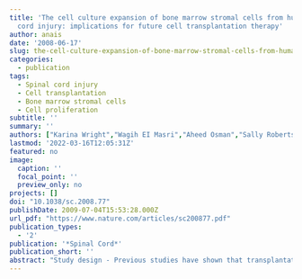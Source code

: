 ```yaml
---
title: 'The cell culture expansion of bone marrow stromal cells from humans with spinal
  cord injury: implications for future cell transplantation therapy'
author: anais
date: '2008-06-17'
slug: the-cell-culture-expansion-of-bone-marrow-stromal-cells-from-humans-with-spinal-cord-injury-implications-for-future-cell-transplantation-therapy
categories:
  - publication
tags:
  - Spinal cord injury
  - Cell transplantation
  - Bone marrow stromal cells
  - Cell proliferation
subtitle: ''
summary: ''
authors: ["Karina Wright","Wagih EI Masri","Aheed Osman","Sally Roberts","Jayesh Trivedi","Brian A. Ashton","William E.B. Johnson"]
lastmod: '2022-03-16T12:05:31Z'
featured: no
image:
  caption: ''
  focal_point: ''
  preview_only: no
projects: []
doi: "10.1038/sc.2008.77"
publishDate: 2009-07-04T15:53:28.000Z
url_pdf: "https://www.nature.com/articles/sc200877.pdf"
publication_types:
  - '2'
publication: '*Spinal Cord*'
publication_short: ''
abstract: "Study design - Previous studies have shown that transplantation of bone marrow stromal cells (MSCs) in animal models of spinal cord injury (SCI) encourages functional recovery. Here, we have examined the growth in cell culture of MSCs isolated from individuals with SCI, compared with non-SCI donors. <br> <br> Setting - Centre for Spinal Studies, Midland Centre for Spinal Injuries, RJAH Orthopaedic Hospital, Oswestry, UK. <br> <br> Methods - Bone marrow was harvested from the iliac crest of donors with long-term SCI (>3 months, n=9) or from non-SCI donors (n=7). Mononuclear cells were plated out into tissue culture flasks and the adherent MSC population subsequently expanded in monolayer culture. MSC were passaged by trypsinization at 70% confluence and routinely seeded into new flasks at a density of 5 × 103 cells per cm2. Expanded cell cultures were phenotypically characterized by CD-immunoprofiling and by their differentiation potential along chondrocyte, osteoblast and adipocyte lineages. The influence of cell-seeding density on the rate of cell culture expansion and degree of cell senescence was examined in separate experiments. <br> <br> Results - In SCI, but not in non-SCI donors the number of adherent cells harvested at passage I was age-related. The proliferation rate (culture doubling times) between passages I and II was significantly greater in cultures from SCI donors with cervical lesions than in those with thoracic lesions. There was no significant difference, however, in either the overall cell harvests at passages I or II or in the culture doubling times between SCI and non-SCI donors. At passage II, more than 95% of cells were CD34−ve, CD45−ve and CD105+ve, which is characteristic of human MSC cultures. Furthermore, passage II cells differentiated along all three mesenchymal lineages tested. Seeding passage I–III cells at cell densities lower than 5 × 103 cells per cm2 significantly reduced culture doubling times and significantly increased overall cell harvests while having no effect on cell senescence. <br> <br> Conclusion - MSCs from individuals with SCI can be successfully isolated and expanded in culture; this is encouraging for the future development of MSC transplantation therapies to treat SCI. Age, level of spinal injury and cell-seeding density were all found to relate to the growth kinetics of MSC cultures in vitro, albeit in a small sample group. Therefore, these factors should be considered if either the overall number or the timing of MSC transplantations post-injury is found to relate to functional recovery."
---
```

